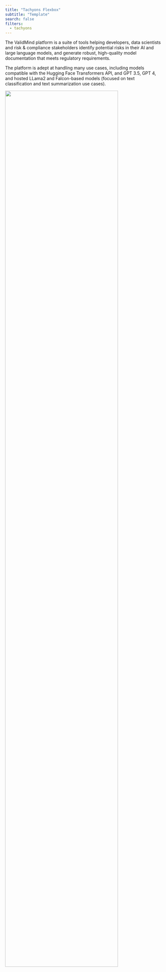 ```yaml
---
title: "Tachyons Flexbox"
subtitle: "Template"
search: false
filters:
  - tachyons
---
```


<!-- LAYOUT FOR 2 EVEN-ISH COLUMNS

NOTE: The following template is mobile responsive, but Quarto will push the contents into two rows even on desktop if it is a 50/50 split.  -->

:::: {.flex .flex-wrap .justify-around}

::: {.w-50-ns}

The ValidMind platform is a suite of tools helping developers, data scientists and risk & compliance stakeholders identify potential risks in their AI and large language models, and generate robust, high-quality model documentation that meets regulatory requirements. 

The platform is adept at handling many use cases, including models compatible with the Hugging Face Transformers API, and GPT 3.5, GPT 4, and hosted LLama2 and Falcon-based models (focused on text classification and text summarization use cases).

:::

::: {.w-40-ns}

![](/assets/img/validmind-demo-compact.png){width=85% fig-alt="An image showing the main ValidMind Platform UI main dashboard"}

:::

::::